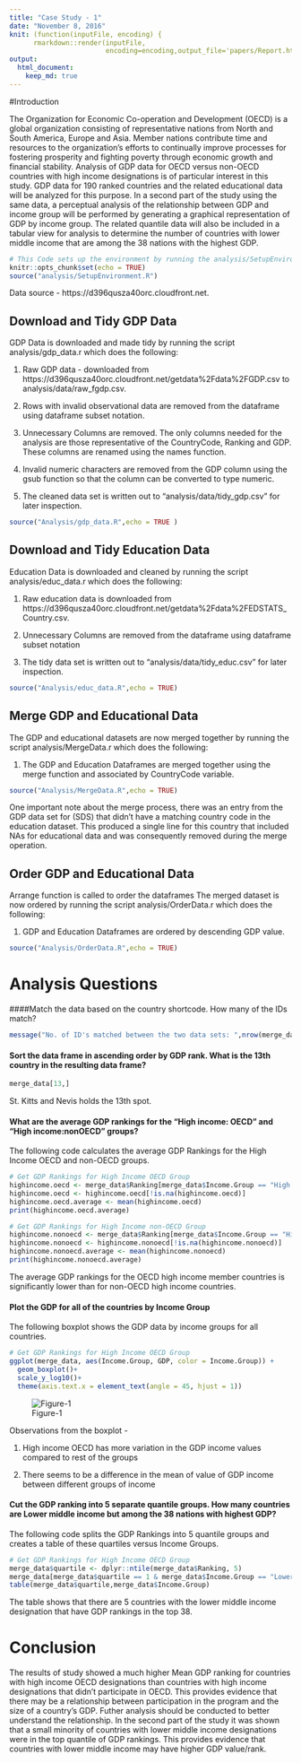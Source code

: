 ```yaml
---
title: "Case Study - 1"
date: "November 8, 2016"
knit: (function(inputFile, encoding) { 
      rmarkdown::render(inputFile,
                        encoding=encoding,output_file='papers/Report.html') } )
output:
  html_document:
    keep_md: true
---
```


#Introduction 

The Organization for Economic Co-operation and Development (OECD) is a global organization consisting of representative nations from North and South America, Europe and Asia.  Member nations contribute time and resources to the organization's efforts to continually improve processes for fostering prosperity and fighting poverty through economic growth and financial stability.  Analysis of GDP data for OECD versus non-OECD countries with high income designations is of particular interest in this study.  GDP data for 190 ranked countries and the related educational data will be analyzed for this purpose.  In a second part of the study using the same data, a perceptual analysis of the relationship between GDP and income group will be performed by generating a graphical representation of GDP by income group.  The related quantile data will also be included in a tabular view for analysis to determine the number of countries with lower middle income that are among the 38 nations with the highest GDP.


```r
# This Code sets up the environment by running the analysis/SetupEnvironment.R Script.  Output is not included in the RMarkdown output.
knitr::opts_chunk$set(echo = TRUE)
source("analysis/SetupEnvironment.R")
```

Data source - https://d396qusza40orc.cloudfront.net. 

## Download and Tidy GDP Data
GDP Data is downloaded and made tidy by running the script analysis/gdp_data.r which does the following:

1. Raw GDP data - downloaded from https://d396qusza40orc.cloudfront.net/getdata%2Fdata%2FGDP.csv to analysis/data/raw_fgdp.csv.

2. Rows with invalid observational data are removed from the dataframe using dataframe subset notation.

3. Unnecessary Columns are removed. The only columns needed for the analysis are those representative of the CountryCode, Ranking and GDP. These columns are renamed using the names function.

4. Invalid numeric characters are removed from the GDP column using the gsub function so that the column can be converted to type numeric.

5. The cleaned data set is written out to "analysis/data/tidy_gdp.csv" for later inspection.

```r
source("Analysis/gdp_data.R",echo = TRUE )
```

## Download and Tidy Education Data
Education Data is downloaded and cleaned by running the script analysis/educ_data.r which does the following:

1. Raw education data is downloaded from https://d396qusza40orc.cloudfront.net/getdata%2Fdata%2FEDSTATS_Country.csv.

2. Unnecessary Columns are removed from the dataframe using dataframe subset notation

3. The tidy data set is written out to "analysis/data/tidy_educ.csv" for later inspection.

```r
source("Analysis/educ_data.R",echo = TRUE)
```

## Merge GDP and Educational Data
The GDP and educational datasets are now merged together by running the script analysis/MergeData.r which does the following:

1. The GDP and Education Dataframes are merged together using the merge function and associated by CountryCode variable.  

```r
source("Analysis/MergeData.R",echo = TRUE)
```
One important note about the merge process, there was an entry from the GDP data set for (SDS) that didn't have a matching country code in the education dataset.  This produced a single line for this country that included NAs for educational data and was consequently removed during the merge operation.

## Order GDP and Educational Data
Arrange function is called to order the dataframes
The merged dataset is now ordered by running the script analysis/OrderData.r which does the following:

1. GDP and Education Dataframes are ordered by descending GDP value.

```r
source("Analysis/OrderData.R",echo = TRUE)
```

# Analysis Questions

####Match the data based on the country shortcode. How many of the IDs match?

```r
message("No. of ID's matched between the two data sets: ",nrow(merge_data))
```


#### Sort the data frame in ascending order by GDP rank. What is the 13th country in the resulting data frame?

```r
merge_data[13,]
```

St. Kitts and Nevis holds the 13th spot.


#### What are the average GDP rankings for the "High income: OECD" and "High income:nonOECD" groups?

The following code calculates the average GDP Rankings for the High Income OECD and non-OECD groups.

```r
# Get GDP Rankings for High Income OECD Group
highincome.oecd <- merge_data$Ranking[merge_data$Income.Group == "High income: OECD"]
highincome.oecd <- highincome.oecd[!is.na(highincome.oecd)]
highincome.oecd.average <- mean(highincome.oecd)
print(highincome.oecd.average)

# Get GDP Rankings for High Income non-OECD Group
highincome.nonoecd <- merge_data$Ranking[merge_data$Income.Group == "High income: nonOECD"]
highincome.nonoecd <- highincome.nonoecd[!is.na(highincome.nonoecd)]
highincome.nonoecd.average <- mean(highincome.nonoecd)
print(highincome.nonoecd.average)
```

The average GDP rankings for the OECD high income member countries is significantly lower than for non-OECD high income countries.  

#### Plot the GDP for all of the countries by Income Group

The following boxplot shows the GDP data by income groups for all countries.

```r
# Get GDP Rankings for High Income OECD Group
ggplot(merge_data, aes(Income.Group, GDP, color = Income.Group)) + 
  geom_boxplot()+
  scale_y_log10()+
  theme(axis.text.x = element_text(angle = 45, hjust = 1))
```
![Figure-1](https://github.com/raunakm90/MSDS6306/blob/master/CaseStudy_1/Papers/Report_files/figure-html/unnamed-chunk-9-1.png)

Observations from the boxplot - 

1. High income OECD has more variation in the GDP income values compared to rest of the groups

2. There seems to be a difference in the mean of value of GDP income between different groups of income



#### Cut the GDP ranking into 5 separate quantile groups. How many countries are Lower middle income but among the 38 nations with highest GDP?

The following code splits the GDP Rankings into 5 quantile groups and creates a table of these quartiles versus Income Groups.

```r
# Get GDP Rankings for High Income OECD Group
merge_data$quartile <- dplyr::ntile(merge_data$Ranking, 5) 
merge_data[merge_data$quartile == 1 & merge_data$Income.Group == "Lower middle income",]
table(merge_data$quartile,merge_data$Income.Group)
```


The table shows that there are 5 countries with the lower middle income designation that have GDP rankings in the top 38.

# Conclusion

The results of study showed a much higher Mean GDP ranking for countries with high income OECD designations than countries with high income designations that didn't participate in OECD.  This provides evidence that there may be a relationship between participation in the program and the size of a country's GDP.  Futher analysis should be conducted to better understand the relationship.  In the second part of the study it was shown that a small minority of countries with lower middle income designations were in the top quantile of GDP rankings.  This provides evidence that countries with lower middle income may have higher GDP value/rank.